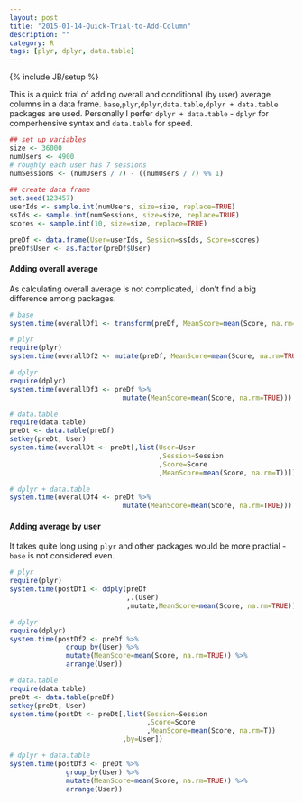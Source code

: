 ```yaml
---
layout: post
title: "2015-01-14-Quick-Trial-to-Add-Column"
description: ""
category: R
tags: [plyr, dplyr, data.table]
---
```

{% include JB/setup %}

This is a quick trial of adding overall and conditional (by user) average columns in a data frame. `base`,`plyr`,`dplyr`,`data.table`,`dplyr + data.table` packages are used. Personally I perfer `dplyr + data.table` - `dplyr` for comperhensive syntax and `data.table` for speed.

```r
## set up variables
size <- 36000
numUsers <- 4900
# roughly each user has 7 sessions
numSessions <- (numUsers / 7) - ((numUsers / 7) %% 1)
 
## create data frame
set.seed(123457)
userIds <- sample.int(numUsers, size=size, replace=TRUE)
ssIds <- sample.int(numSessions, size=size, replace=TRUE)
scores <- sample.int(10, size=size, replace=TRUE) 

preDf <- data.frame(User=userIds, Session=ssIds, Score=scores)
preDf$User <- as.factor(preDf$User) 
```

#### Adding overall average

As calculating overall average is not complicated, I don't find a big difference among packages.

```r
# base
system.time(overallDf1 <- transform(preDf, MeanScore=mean(Score, na.rm=TRUE))) 
```

```r
# plyr
require(plyr)
system.time(overallDf2 <- mutate(preDf, MeanScore=mean(Score, na.rm=TRUE)))
```

```r
# dplyr
require(dplyr)
system.time(overallDf3 <- preDf %>% 
                            mutate(MeanScore=mean(Score, na.rm=TRUE)))
```

```r
# data.table
require(data.table)
preDt <- data.table(preDf)
setkey(preDt, User)
system.time(overallDt <- preDt[,list(User=User
                                     ,Session=Session
                                     ,Score=Score
                                     ,MeanScore=mean(Score, na.rm=T))])
```

```r
# dplyr + data.table
system.time(overallDf4 <- preDt %>% 
                            mutate(MeanScore=mean(Score, na.rm=TRUE))) 
```

#### Adding average by user

It takes quite long using `plyr` and other packages would be more practial - `base` is not considered even.

```r
# plyr
require(plyr)
system.time(postDf1 <- ddply(preDf
                             ,.(User)
                             ,mutate,MeanScore=mean(Score, na.rm=TRUE))) 
```

```r
# dplyr
require(dplyr)
system.time(postDf2 <- preDf %>% 
              group_by(User) %>% 
              mutate(MeanScore=mean(Score, na.rm=TRUE)) %>% 
              arrange(User))
```

```r
# data.table
require(data.table)
preDt <- data.table(preDf)
setkey(preDt, User)
system.time(postDt <- preDt[,list(Session=Session
                                  ,Score=Score
                                  ,MeanScore=mean(Score, na.rm=T))
                            ,by=User])
```

```r
# dplyr + data.table
system.time(postDf3 <- preDt %>% 
              group_by(User) %>% 
              mutate(MeanScore=mean(Score, na.rm=TRUE)) %>% 
              arrange(User))
```
